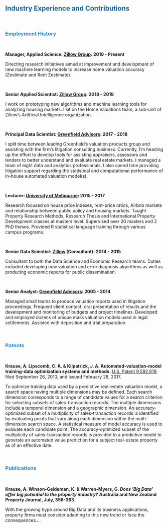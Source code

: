  &nbsp;

## <span style="color:#21618C"> Industry Experience and Contributions </span>

&nbsp;
&nbsp;

### <span style="color:#2E86C1"> Employment History </span>

&nbsp;


**Manager, Applied Science: [Zillow Group](www.zillow.com): 2019 - Present**

Directing research initiatives aimed at improvement and development of new machine learning models to increase home valuation accuracy (Zestimate and Rent Zestimate). 

&nbsp;

**Senior Applied Scientist: [Zillow Group](www.zillow.com): 2018 - 2019**

I work on prototyping new algorithms and machine learning tools for analyzing housing markets.  I sit on the Home Valuations team, a sub-unit of Zillow's Artificial Intelligence organization.  

&nbsp;


**Principal Data Scientist: [Greenfield Advisors](www.greenfieldadvisors.com): 2017 - 2018**

I split time between leading Greenfield’s valuation products group and assisting with the firm’s litigation consulting business. Currently, I’m heading up the effort to develop tools for assisting appraisers, assessors and lenders to better understand and evaluate real estate markets. I managed a team of eight data and analytics professionals. I also spend time providing litigation support regarding the statistical and computational performance of in-house automated valuation model(s).

&nbsp;

**Lecturer: [University of Melbourne](https://msd.unimelb.edu.au/property): 2015 - 2017**

Research focused on house price indexes, rent-price ratios, Airbnb markets and relationship
between public policy and housing markets. Taught Property Research Methods, Research Thesis and International Property Development classes at masters level. Supervised over 20 masters and 2 PhD theses. Provided R statistical language training through various campus programs.

&nbsp;

**Senior Data Scientist: [Zillow](www.zillow.com) (Consultant): 2014 - 2015**

Consultant to both the Data Science and Economic Research teams. Duties included developing new valuation and error diagnosis algorithms as well as producing economic reports for public dissemination.

&nbsp;

**Senior Analyst: [Greenfield Advisors](www.greenfieldadvisors.com): 2005 - 2014**

Managed small teams to produce valuation reports used in litigation proceedings. Frequent client contact, oral presentation of results and the development and monitoring of budgets and project timelines. Developed and employed dozens of unique mass valuation models used in legal settlements. Assisted with deposition and trial preparation.

&nbsp;

### <span style="color:#2E86C1"> Patents</span>

&nbsp;

**Krause, A. Lipscomb, C. A. & Kilpatrick, J. A. Automated-valuation-model training-data
optimization systems and methods.** [U.S. Patent 9,582,819](https://patents.google.com/patent/US9582819B2), filed September 26,
2013, and issued February 28, 2017.

To optimize training data used by a predictive real-estate valuation model, a search space having multiple dimensions may be defined. Each search dimension corresponds to a range of candidate values for a search criterion for selecting subsets of sales-transaction records. The multiple dimensions include a temporal dimension and a geographic dimension. An accuracy-optimized subset of a multiplicity of sales-transaction records is identified by evaluating points that vary along each dimension within the multi-dimension search space. A statistical measure of model accuracy is used to evaluate each candidate point. The accuracy-optimized subset of the multiplicity of sales-transaction records is provided to a predictive model to generate an automated value prediction for a subject real-estate property as of an effective date.

&nbsp;

### <span style="color:#2E86C1"> Publications</span>

&nbsp;

**Krause, A. Winson-Geideman, K. & Warren-Myers, G. *Does ’Big Data’ offer big
potential to the property industry?* Australia and New Zealand Property Journal,
July, 358-363.**

With the growing hype around Big Data and its business applications, property firms must consider adapting to this new trend or face the consequences....
